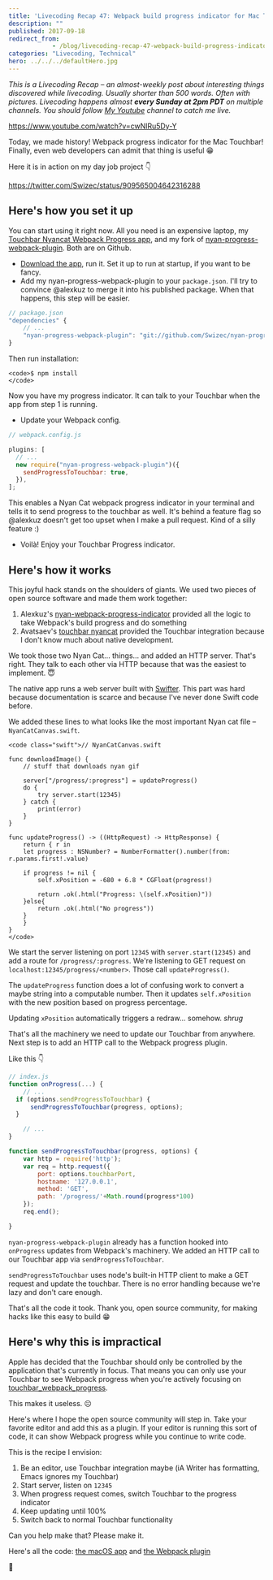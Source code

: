 ```yaml
---
title: 'Livecoding Recap 47: Webpack build progress indicator for Mac Touchbar'
description: ""
published: 2017-09-18
redirect_from: 
            - /blog/livecoding-recap-47-webpack-build-progress-indicator-mac-touchbar/swizec/7808
categories: "Livecoding, Technical"
hero: ../../../defaultHero.jpg
---
```

_This is a Livecoding Recap – an almost-weekly post about interesting things discovered while livecoding. Usually shorter than 500 words. Often with pictures. Livecoding happens almost **every Sunday at 2pm PDT** on multiple channels. You should follow [My Youtube](https://www.youtube.com/TheSwizec) channel to catch me live._

https://www.youtube.com/watch?v=cwNlRu5Dy-Y

Today, we made history! Webpack progress indicator for the Mac Touchbar! Finally, even web developers can admit that thing is useful 😁

Here it is in action on my day job project 👇

https://twitter.com/Swizec/status/909565004642316288

## Here&#x27;s how you set it up

You can start using it right now. All you need is an expensive laptop, my [Touchbar Nyancat Webpack Progress app](https://github.com/Swizec/touchbar_webpack_progress), and my fork of [nyan-progress-webpack-plugin](https://github.com/Swizec/nyan-progress-webpack-plugin/tree/send-progress-to-touchbar). Both are on Github.

- [Download the app](https://github.com/Swizec/touchbar_webpack_progress), run it. Set it up to run at startup, if you want to be fancy.
- Add my nyan-progress-webpack-plugin to your `package.json`. I&#x27;ll try to convince @alexkuz to merge it into his published package. When that happens, this step will be easier.

```javascript
// package.json
"dependencies" {
    // ...
    "nyan-progress-webpack-plugin": "git://github.com/Swizec/nyan-progress-webpack-plugin#send-progress-to-touchbar",
}
```

Then run installation:

```undefined
<code>$ npm install
</code>
```

Now you have my progress indicator. It can talk to your Touchbar when the app from step 1 is running.

- Update your Webpack config.

```javascript
// webpack.config.js

plugins: [
  // ...
  new require("nyan-progress-webpack-plugin")({
    sendProgressToTouchbar: true,
  }),
];
```

This enables a Nyan Cat webpack progress indicator in your terminal and tells it to send progress to the touchbar as well. It&#x27;s behind a feature flag so @alexkuz doesn&#x27;t get too upset when I make a pull request. Kind of a silly feature :)

- Voilà! Enjoy your Touchbar Progress indicator.

## Here&#x27;s how it works

This joyful hack stands on the shoulders of giants. We used two pieces of open source software and made them work together:

1. Alexkuz&#x27;s [nyan-webpack-progress-indicator](https://github.com/alexkuz/nyan-progress-webpack-plugin) provided all the logic to take Webpack&#x27;s build progress and do something
2. Avatsaev&#x27;s [touchbar nyancat](https://github.com/avatsaev/touchbar_nyancat) provided the Touchbar integration because I don&#x27;t know much about native development.

We took those two Nyan Cat… things… and added an HTTP server. That&#x27;s right. They talk to each other via HTTP because that was the easiest to implement. 😇

The native app runs a web server built with [Swifter](https://github.com/httpswift/swifter). This part was hard because documentation is scarce and because I&#x27;ve never done Swift code before.

We added these lines to what looks like the most important Nyan cat file – `NyanCatCanvas.swift`.

```undefined
<code class="swift">// NyanCatCanvas.swift

func downloadImage() {
    // stuff that downloads nyan gif

    server["/progress/:progress"] = updateProgress()
    do {
        try server.start(12345)
    } catch {
        print(error)
    }
}

func updateProgress() -> ((HttpRequest) -> HttpResponse) {
    return { r in
    let progress : NSNumber? = NumberFormatter().number(from: r.params.first!.value)

    if progress != nil {
        self.xPosition = -680 + 6.8 * CGFloat(progress!)

        return .ok(.html("Progress: \(self.xPosition)"))
    }else{
        return .ok(.html("No progress"))
    }
    }
}
</code>
```

We start the server listening on port `12345` with `server.start(12345)` and add a route for `/progress/:progress`. We&#x27;re listening to GET request on `localhost:12345/progress/<number>`. Those call `updateProgress()`.

The `updateProgress` function does a lot of confusing work to convert a maybe string into a computable number. Then it updates `self.xPosition` with the new position based on progress percentage.

Updating `xPosition` automatically triggers a redraw… somehow. _shrug_

That&#x27;s all the machinery we need to update our Touchbar from anywhere. Next step is to add an HTTP call to the Webpack progress plugin.

Like this 👇

```javascript
// index.js
function onProgress(...) {
    // ...
  if (options.sendProgressToTouchbar) {
      sendProgressToTouchbar(progress, options);
  }

    // ...
}

function sendProgressToTouchbar(progress, options) {
    var http = require('http');
    var req = http.request({
        port: options.touchbarPort,
        hostname: '127.0.0.1',
        method: 'GET',
        path: '/progress/'+Math.round(progress*100)
    });
    req.end();

}
```

`nyan-progress-webpack-plugin` already has a function hooked into `onProgress` updates from Webpack&#x27;s machinery. We added an HTTP call to our Touchbar app via `sendProgressToTouchbar`.

`sendProgressToTouchbar` uses node&#x27;s built-in HTTP client to make a GET request and update the touchbar. There is no error handling because we&#x27;re lazy and don&#x27;t care enough.

That&#x27;s all the code it took. Thank you, open source community, for making hacks like this easy to build 😁

## Here&#x27;s why this is impractical

Apple has decided that the Touchbar should only be controlled by the application that&#x27;s currently in focus. That means you can only use your Touchbar to see Webpack progress when you&#x27;re actively focusing on [touchbar_webpack_progress](https://github.com/Swizec/touchbar_webpack_progress).

This makes it useless. ☹️

Here&#x27;s where I hope the open source community will step in. Take your favorite editor and add this as a plugin. If your editor is running this sort of code, it can show Webpack progress while you continue to write code.

This is the recipe I envision:

1. Be an editor, use Touchbar integration maybe (iA Writer has formatting, Emacs ignores my Touchbar)
2. Start server, listen on `12345`
3. When progress request comes, switch Touchbar to the progress indicator
4. Keep updating until 100%
5. Switch back to normal Touchbar functionality

Can you help make that? Please make it.

Here&#x27;s all the code: [the macOS app](https://github.com/Swizec/touchbar_webpack_progress) and [the Webpack plugin](https://github.com/Swizec/nyan-progress-webpack-plugin/tree/send-progress-to-touchbar)

🤘

